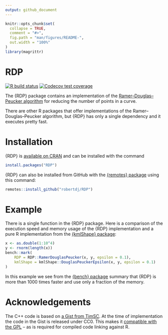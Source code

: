 ```yaml
---
output: github_document
---
```


<!-- README.md is generated from README.Rmd. Please edit that file -->

```r
knitr::opts_chunk$set(
  collapse = TRUE,
  comment = "#>",
  fig.path = "man/figures/README-",
  out.width = "100%"
)
library(magrittr)
```

RDP
===

<!-- badges: start -->
[![R build status](https://github.com/robertdj/RDP/workflows/R-CMD-check/badge.svg)](https://github.com/robertdj/RDP/actions)
[![Codecov test coverage](https://codecov.io/gh/robertdj/RDP/branch/master/graph/badge.svg)](https://codecov.io/gh/robertdj/RDP?branch=main)
<!-- badges: end -->

The {RDP} package contains an implementation of the [Ramer–Douglas–Peucker algorithm
](https://en.wikipedia.org/wiki/Ramer%E2%80%93Douglas%E2%80%93Peucker_algorithm) for reducing the number of points in a curve.

There are other R packages that offer implementations of the Ramer–Douglas–Peucker algorithm, but {RDP} has only a single dependency and it executes pretty fast.


# Installation

{RDP} is [available on CRAN](https://cran.r-project.org/package=RDP) and can be installed with the command

``` r
install.packages("RDP")
```

{RDP} can also be installed from GitHub with the [{remotes} package](https://remotes.r-lib.org) using this command:

``` r
remotes::install_github("robertdj/RDP")
```


# Example

There is a single function in the {RDP} package.
Here is a comparison of the execution speed and memory usage of the {RDP} implementation and a pure R implementation from the [{kmlShape} package](https://cran.r-project.org/package=kmlShape):

```r
x <- as.double(1:10^4)
y <- rnorm(length(x))
bench::mark(
    RDP = RDP::RamerDouglasPeucker(x, y, epsilon = 0.1),
    kmlShape = kmlShape::DouglasPeuckerEpsilon(x, y, epsilon = 0.1)
)
```

In this example we see from the [{bench} package](https://bench.r-lib.org) summary that {RDP} is more than 1000 times faster and use only a fraction of the memory.


# Acknowledgements

The C++ code is based on [a Gist from TimSC](https://gist.github.com/TimSC/0813573d77734bcb6f2cd2cf6cc7aa51).
At the time of implementation the code in the Gist is released under CC0. 
This makes it [compatible with the GPL](https://www.gnu.org/licenses/license-list.en.html#GPLCompatibleLicenses) -- as is required for compiled code linking against R.

